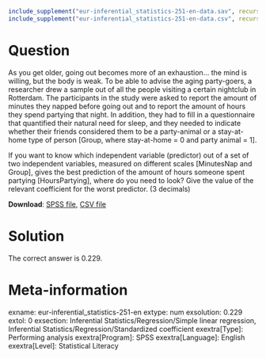 ```r
include_supplement("eur-inferential_statistics-251-en-data.sav", recursive = TRUE)
include_supplement("eur-inferential_statistics-251-en-data.csv", recursive = TRUE)
```
Question
========
As you get older, going out becomes more of an exhaustion… the mind is willing, but the body is weak. To be able to advise the aging party-goers, a researcher drew a sample out of all the people visiting a certain nightclub in Rotterdam. The participants in the study were asked to report the amount of minutes they napped before going out and to report the amount of hours they spend partying that night. In addition, they had to fill in a questionnaire that quantified their natural need for sleep, and they needed to indicate whether their friends considered them to be a party-animal or a stay-at-home type of person [Group, where stay-at-home = 0 and party animal = 1]. 

If you want to know which independent variable (predictor) out of a set of two independent variables, measured on different scales [MinutesNap and Group], gives the best prediction of the amount of hours someone spent partying [HoursPartying], where do you need to look? Give the value of the relevant coefficient for the worst predictor. (3 decimals)

**Download**: [SPSS file](eur-inferential_statistics-251-en-data.sav), [CSV file](eur-inferential_statistics-251-en-data.csv)


Solution
========
The correct answer is 0.229.


Meta-information
================
exname: eur-inferential_statistics-251-en
extype: num
exsolution: 0.229
extol: 0
exsection: Inferential Statistics/Regression/Simple linear regression, Inferential Statistics/Regression/Standardized coefficient
exextra[Type]: Performing analysis
exextra[Program]: SPSS
exextra[Language]: English
exextra[Level]: Statistical Literacy
